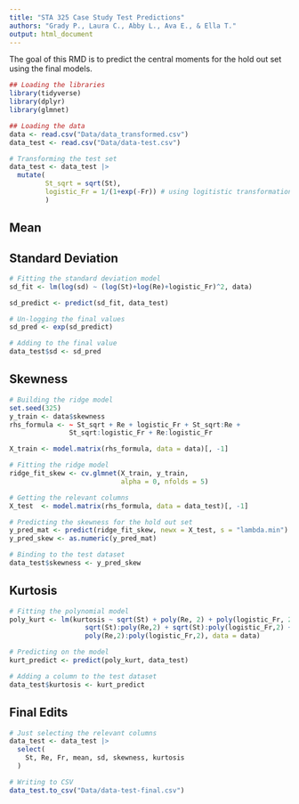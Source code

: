 ```yaml
---
title: "STA 325 Case Study Test Predictions"
authors: "Grady P., Laura C., Abby L., Ava E., & Ella T."
output: html_document
---
```


The goal of this RMD is to predict the central moments for the hold out set using the final models.

```r
## Loading the libraries 
library(tidyverse)
library(dplyr)
library(glmnet)

## Loading the data
data <- read.csv("Data/data_transformed.csv")
data_test <- read.csv("Data/data-test.csv")
```

```r
# Transforming the test set
data_test <- data_test |>
  mutate(
         St_sqrt = sqrt(St),
         logistic_Fr = 1/(1+exp(-Fr)) # using logitistic transformation for inf
         )
```


## Mean

## Standard Deviation

```r
# Fitting the standard deviation model
sd_fit <- lm(log(sd) ~ (log(St)+log(Re)+logistic_Fr)^2, data)

sd_predict <- predict(sd_fit, data_test)

# Un-logging the final values
sd_pred <- exp(sd_predict)

# Adding to the final value
data_test$sd <- sd_pred

```


## Skewness

```r
# Building the ridge model
set.seed(325)
y_train <- data$skewness
rhs_formula <- ~ St_sqrt + Re + logistic_Fr + St_sqrt:Re + 
               St_sqrt:logistic_Fr + Re:logistic_Fr

X_train <- model.matrix(rhs_formula, data = data)[, -1]

# Fitting the ridge model
ridge_fit_skew <- cv.glmnet(X_train, y_train, 
                            alpha = 0, nfolds = 5)
```

```r
# Getting the relevant columns
X_test  <- model.matrix(rhs_formula, data = data_test)[, -1]

# Predicting the skewness for the hold out set
y_pred_mat <- predict(ridge_fit_skew, newx = X_test, s = "lambda.min")
y_pred_skew <- as.numeric(y_pred_mat)

```

```r
# Binding to the test dataset
data_test$skewness <- y_pred_skew
```


## Kurtosis

```r
# Fitting the polynomial model
poly_kurt <- lm(kurtosis ~ sqrt(St) + poly(Re, 2) + poly(logistic_Fr, 2) + 
                   sqrt(St):poly(Re,2) + sqrt(St):poly(logistic_Fr,2) + 
                   poly(Re,2):poly(logistic_Fr,2), data = data)

# Predicting on the model
kurt_predict <- predict(poly_kurt, data_test)

```

```r
# Adding a column to the test dataset
data_test$kurtosis <- kurt_predict
```

## Final Edits
```r
# Just selecting the relevant columns
data_test <- data_test |>
  select(
    St, Re, Fr, mean, sd, skewness, kurtosis
  )
```

```r
# Writing to CSV
data_test.to_csv("Data/data-test-final.csv")
```



